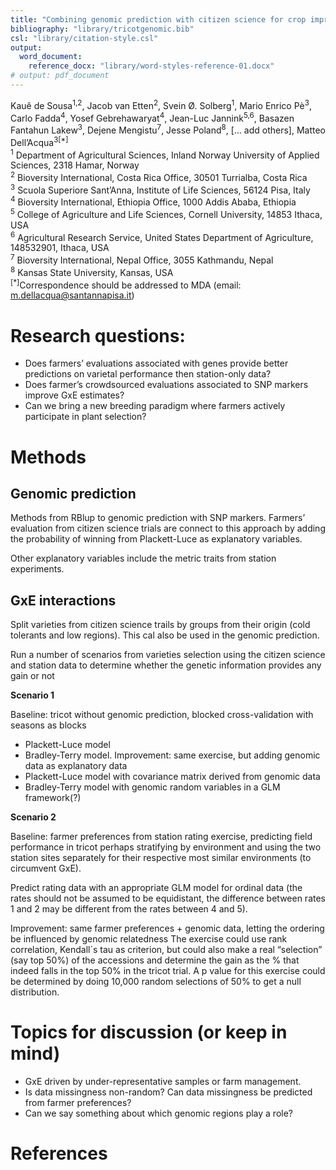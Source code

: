 ```yaml
---
title: "Combining genomic prediction with citizen science for crop improvement and early selection in durum wheat"
bibliography: "library/tricotgenomic.bib"
csl: "library/citation-style.csl"
output: 
  word_document:
    reference_docx: "library/word-styles-reference-01.docx"
# output: pdf_document
---
```



Kauê de Sousa^1,2^, Jacob van Etten^2^, Svein Ø. Solberg^1^, Mario Enrico Pè^3^, Carlo Fadda^4^, Yosef Gebrehawaryat^4^, Jean-Luc Jannink^5,6^, Basazen Fantahun Lakew^3^, Dejene Mengistu^7^,  Jesse Poland^8^, [… add others], Matteo Dell’Acqua^3[*]^  
^1^ Department of Agricultural Sciences, Inland Norway University of Applied Sciences, 2318 Hamar, Norway  
^2^ Bioversity International, Costa Rica Office, 30501 Turrialba, Costa Rica   
^3^ Scuola Superiore Sant’Anna, Institute of Life Sciences, 56124 Pisa, Italy  
^4^ Bioversity International, Ethiopia Office, 1000 Addis Ababa, Ethiopia  
^5^ College of Agriculture and Life Sciences, Cornell University, 14853 Ithaca, USA  
^6^ Agricultural Research Service, United States Department of Agriculture, 148532901, Ithaca, USA  
^7^ Bioversity International, Nepal Office, 3055 Kathmandu, Nepal  
^8^ Kansas State University, Kansas, USA  
^[*]^Correspondence should be addressed to MDA (email: <m.dellacqua@santannapisa.it>)


# Research questions:


* Does farmers' evaluations associated with genes provide better predictions on varietal performance then station-only data?
* Does farmer's crowdsourced evaluations associated to SNP markers improve GxE estimates?
* Can we bring a new breeding paradigm where farmers actively participate in plant selection?


# Methods  

## Genomic prediction

Methods from RBlup to genomic prediction with SNP markers. Farmers' evaluation from citizen science trials are connect to this approach by adding the probability of winning from Plackett-Luce as explanatory variables. 

Other explanatory variables include the metric traits from station experiments.


## GxE interactions

Split varieties from citizen science trails by groups from their origin (cold tolerants and low regions). This cal also be used in the genomic prediction.

Run a number of scenarios from varieties selection using the citizen science and station data to determine whether the genetic information provides any gain or not

**Scenario 1**  

Baseline: tricot without genomic prediction, blocked cross-validation with seasons as blocks

* Plackett-Luce model
* Bradley-Terry model. Improvement: same exercise, but adding genomic data as explanatory data
* Plackett-Luce model with covariance matrix derived from genomic data
* Bradley-Terry model with genomic random variables in a GLM framework(?)  

**Scenario 2**  

Baseline: farmer preferences from station rating exercise, predicting field performance in tricot perhaps stratifying by environment and using the two station sites separately for their respective most similar environments (to circumvent GxE).

Predict rating data with an appropriate GLM model for ordinal data (the rates should not be assumed to be equidistant, the difference between rates 1 and 2 may be different from the rates between 4 and 5).

Improvement: same farmer preferences + genomic data, letting the ordering be influenced by genomic relatedness
The exercise could use rank correlation, Kendall´s tau as criterion, but could also make a real “selection” (say top 50%) of the accessions and determine the gain as the % that indeed falls in the top 50% in the tricot trial. A p value for this exercise could be determined by doing 10,000 random selections of 50% to get a null distribution.

# Topics for discussion (or keep in mind)

* GxE driven by under-representative samples or farm management.
* Is data missingness non-random? Can data missingness be predicted from farmer preferences? 
* Can we say something about which genomic regions play a role?


# References

